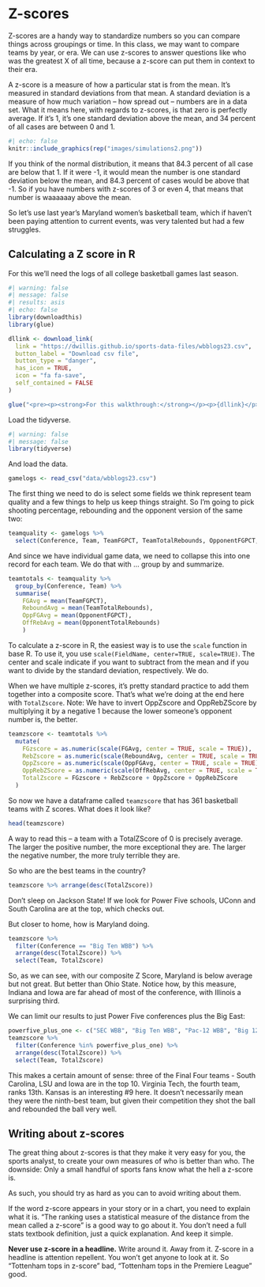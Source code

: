 # Z-scores

Z-scores are a handy way to standardize numbers so you can compare things across groupings or time. In this class, we may want to compare teams by year, or era. We can use z-scores to answer questions like who was the greatest X of all time, because a z-score can put them in context to their era.

A z-score is a measure of how a particular stat is from the mean. It's measured in standard deviations from that mean. A standard deviation is a measure of how much variation -- how spread out -- numbers are in a data set. What it means here, with regards to z-scores, is that zero is perfectly average. If it's 1, it's one standard deviation above the mean, and 34 percent of all cases are between 0 and 1.

```r
#| echo: false
knitr::include_graphics(rep("images/simulations2.png"))
```

If you think of the normal distribution, it means that 84.3 percent of all case are below that 1. If it were -1, it would mean the number is one standard deviation below the mean, and 84.3 percent of cases would be above that -1. So if you have numbers with z-scores of 3 or even 4, that means that number is waaaaaay above the mean.

So let's use last year's Maryland women's basketball team, which if haven't been paying attention to current events, was very talented but had a few struggles.

## Calculating a Z score in R

For this we'll need the logs of all college basketball games last season.

```r
#| warning: false
#| message: false
#| results: asis
#| echo: false
library(downloadthis)
library(glue)

dllink <- download_link(
  link = "https://dwillis.github.io/sports-data-files/wbblogs23.csv",
  button_label = "Download csv file",
  button_type = "danger",
  has_icon = TRUE,
  icon = "fa fa-save",
  self_contained = FALSE
)

glue("<pre><p><strong>For this walkthrough:</strong></p><p>{dllink}</p></pre>")

```

Load the tidyverse.

```r
#| warning: false
#| message: false
library(tidyverse)
```

And load the data.

```r
gamelogs <- read_csv("data/wbblogs23.csv")
```

The first thing we need to do is select some fields we think represent team quality and a few things to help us keep things straight. So I'm going to pick shooting percentage, rebounding and the opponent version of the same two:

```r
teamquality <- gamelogs %>% 
  select(Conference, Team, TeamFGPCT, TeamTotalRebounds, OpponentFGPCT, OpponentTotalRebounds)
```

And since we have individual game data, we need to collapse this into one record for each team. We do that with ... group by and summarize.

```r
teamtotals <- teamquality %>% 
  group_by(Conference, Team) %>% 
  summarise(
    FGAvg = mean(TeamFGPCT), 
    ReboundAvg = mean(TeamTotalRebounds), 
    OppFGAvg = mean(OpponentFGPCT),
    OffRebAvg = mean(OpponentTotalRebounds)
    ) 
```

To calculate a z-score in R, the easiest way is to use the `scale` function in base R. To use it, you use `scale(FieldName, center=TRUE, scale=TRUE)`. The center and scale indicate if you want to subtract from the mean and if you want to divide by the standard deviation, respectively. We do.

When we have multiple z-scores, it's pretty standard practice to add them together into a composite score. That's what we're doing at the end here with `TotalZscore`. Note: We have to invert OppZscore and OppRebZScore by multiplying it by a negative 1 because the lower someone's opponent number is, the better.

```r
teamzscore <- teamtotals %>% 
  mutate(
    FGzscore = as.numeric(scale(FGAvg, center = TRUE, scale = TRUE)),
    RebZscore = as.numeric(scale(ReboundAvg, center = TRUE, scale = TRUE)),
    OppZscore = as.numeric(scale(OppFGAvg, center = TRUE, scale = TRUE)) * -1,
    OppRebZScore = as.numeric(scale(OffRebAvg, center = TRUE, scale = TRUE)) * -1,
    TotalZscore = FGzscore + RebZscore + OppZscore + OppRebZScore
  )  
```

So now we have a dataframe called `teamzscore` that has 361 basketball teams with Z scores. What does it look like?

```r
head(teamzscore)
```

A way to read this -- a team with a TotalZScore of 0 is precisely average. The larger the positive number, the more exceptional they are. The larger the negative number, the more truly terrible they are.

So who are the best teams in the country?

```r
teamzscore %>% arrange(desc(TotalZscore))
```

Don't sleep on Jackson State! If we look for Power Five schools, UConn and South Carolina are at the top, which checks out.

But closer to home, how is Maryland doing.

```r
teamzscore %>% 
  filter(Conference == "Big Ten WBB") %>% 
  arrange(desc(TotalZscore)) %>%
  select(Team, TotalZscore)
```

So, as we can see, with our composite Z Score, Maryland is below average but not great. But better than Ohio State. Notice how, by this measure, Indiana and Iowa are far ahead of most of the conference, with Illinois a surprising third.

We can limit our results to just Power Five conferences plus the Big East:

```r
powerfive_plus_one <- c("SEC WBB", "Big Ten WBB", "Pac-12 WBB", "Big 12 WBB", "ACC WBB", "Big East WBB")
teamzscore %>% 
  filter(Conference %in% powerfive_plus_one) %>% 
  arrange(desc(TotalZscore)) %>%
  select(Team, TotalZscore)
```

This makes a certain amount of sense: three of the Final Four teams - South Carolina, LSU and Iowa are in the top 10. Virginia Tech, the fourth team, ranks 13th. Kansas is an interesting #9 here. It doesn't necessarily mean they were the ninth-best team, but given their competition they shot the ball and rebounded the ball very well.

## Writing about z-scores

The great thing about z-scores is that they make it very easy for you, the sports analyst, to create your own measures of who is better than who. The downside: Only a small handful of sports fans know what the hell a z-score is.

As such, you should try as hard as you can to avoid writing about them.

If the word z-score appears in your story or in a chart, you need to explain what it is. "The ranking uses a statistical measure of the distance from the mean called a z-score" is a good way to go about it. You don't need a full stats textbook definition, just a quick explanation. And keep it simple.

**Never use z-score in a headline.** Write around it. Away from it. Z-score in a headline is attention repellent. You won't get anyone to look at it. So "Tottenham tops in z-score" bad, "Tottenham tops in the Premiere League" good.
